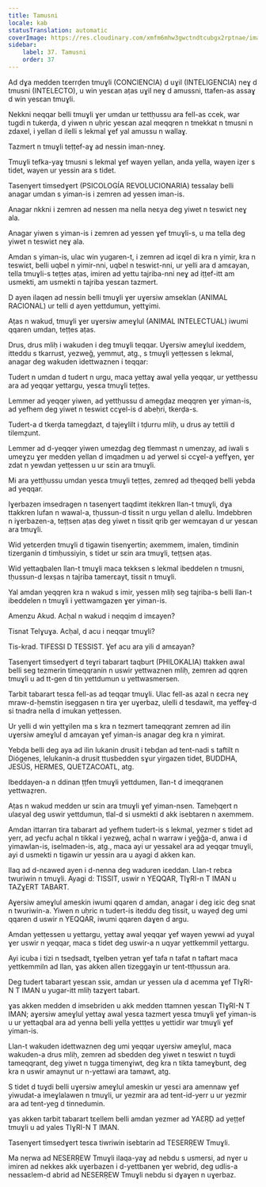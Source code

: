 ```yaml
---
title: Tamusni
locale: kab
statusTranslation: automatic
coverImage: https://res.cloudinary.com/xmfm6mhw3gwctndtcubgx2rptnae/image/upload/v1740337243/small_cover_educacion_fundamental_a051170f1c.webp
sidebar:
    label: 37. Tamusni
    order: 37
---
```

Ad dɣa medden tɛerrḍen tmuɣli (CONCIENCIA) d uɣil (INTELIGENCIA) neɣ d tmusni (INTELECTO), u win yesɛan aṭas uɣil neɣ d amussni, ttafen-as assaɣ d win yesɛan tmuɣli.

Nekkni neqqar belli tmuɣli ɣer umdan ur tettḥussu ara fell-as ccek, war tugdi n tukerḍa, d yiwen n uḥric yesɛan azal meqqren n tmekkat n tmusni n zdaxel, i yellan d ilelli s lekmal ɣef yal amussu n wallaɣ.

Tazmert n tmuɣli teṭṭef-aɣ ad nessin iman-nneɣ.

Tmuɣli tefka-yaɣ tmusni s lekmal ɣef wayen yellan, anda yella, wayen iẓer s tidet, wayen ur yessin ara s tidet.

Tasenɣert timsedɣert (PSICOLOGÍA REVOLUCIONARIA) tessalay belli anagar umdan s yiman-is i zemren ad yessen iman-is.

Anagar nkkni i zemren ad nessen ma nella neɛya deg yiwet n teswiɛt neɣ ala.

Anagar yiwen s yiman-is i zemren ad yessen ɣef tmuɣli-s, u ma tella deg yiwet n teswiɛt neɣ ala.

Amdan s yiman-is, ulac win yugaren-t, i zemren ad iɛqel di kra n yimir, kra n teswiɛt, belli uqbel n yimir-nni, uqbel n teswiɛt-nni, ur yelli ara d amɛayan, tella tmuɣli-s teṭṭes aṭas, imiren ad yettu tajriba-nni neɣ ad iṭṭef-itt am usmekti, am usmekti n tajriba yesɛan tazmert.

D ayen ilaqen ad nessin belli tmuɣli ɣer uɣersiw amseklan (ANIMAL RACIONAL) ur telli d ayen yettdumun, yettɣimi.

Aṭas n wakud, tmuɣli ɣer uɣersiw ameɣlul (ANIMAL INTELECTUAL) iwumi qqaren umdan, teṭṭes aṭas.

Drus, drus mliḥ i wakuden i deg tmuɣli teqqar. Uɣersiw ameɣlul ixeddem, itteddu s tkarrust, yezweǧ, yemmut, atg., s tmuɣli yetṭessen s lekmal, anagar deg wakuden idettwaznen i teqqar:

Tudert n umdan d tudert n urgu, maca yettaɣ awal yella yeqqar, ur yettḥessu ara ad yeqqar yettargu, yesɛa tmuɣli teṭṭes.

Lemmer ad yeqqer yiwen, ad yettḥussu d amegḍaz meqqren ɣer yiman-is, ad yefhem deg yiwet n teswiɛt ccɣel-is d abeḥri, tkerḍa-s.

Tudert-a d tkerḍa tamegḍazt, d tajeɣlilt i tḍurru mliḥ, u drus ay tettili d tilemẓunt.

Lemmer ad d-yeqqer yiwen umezḍag deg tlemmast n umenzay, ad iwali s umeɣzu ɣer medden yellan d imqadmen u ad yerwel si ccɣel-a yeffɣen, ɣer zdat n yewdan yetṭessen u ur sɛin ara tmuɣli.

Mi ara yettḥussu umdan yesɛa tmuɣli teṭṭes, zemreḍ ad tḥeqqeḍ belli yebda ad yeqqar.

Iɣerbazen imsedragen n tasenɣert taqdimt itekkren llan-t tmuɣli, dɣa ttakkren lufan n wawal-a, tḥussun-d tissit n urgu yellan d alellu. Imdebbren n iɣerbazen-a, teṭṭsen aṭas deg yiwet n tissit qrib ger wemɛayan d ur yesɛan ara tmuɣli.

Wid yetɛerḍen tmuɣli d tigawin tisenɣertin; axemmem, imalen, timdinin tizerganin d timḥussiyin, s tidet ur sɛin ara tmuɣli, teṭṭsen aṭas.

Wid yettaqbalen llan-t tmuɣli maca tekksen s lekmal ibeddelen n tmusni, tḥussun-d lexṣas n tajriba tamerɛayt, tissit n tmuɣli.

Yal amdan yeqqren kra n wakud s imir, yessen mliḥ seg tajriba-s belli llan-t ibeddelen n tmuɣli i yettwamgazen ɣer yiman-is.

Amenzu Akud. Acḥal n wakud i neqqim d imɛayen?

Tisnat Telɣuɣa. Acḥal, d acu i neqqar tmuɣli?

Tis-krad. TIFESSI D TESSIST. Ɣef acu ara yili d amɛayan?

Tasenɣert timsedɣert d teɣri tabarart taqburt (PHILOKALIA) ttakken awal belli seg tezmerin timeqqranin n uswir yettwaznen mliḥ, zemren ad qqren tmuɣli u ad tt-gen d tin yettdumun u yettwasmersen.

Tarbit tabarart tesɛa fell-as ad teqqar tmuɣli. Ulac fell-as azal n ɛecra neɣ mraw-d-ḥemstin iseggasen n tira ɣer uɣerbaz, ulelli d tesdawit, ma yeffeɣ-d si tnadra nella d imukan yetṭessen.

Ur yelli d win yettɣilen ma s kra n tezmert tameqqrant zemren ad ilin uɣersiw ameɣlul d amɛayan ɣef yiman-is anagar deg kra n yimirat.

Yebḍa belli deg aya ad ilin lukanin drusit i tebḍan ad tent-nadi s taftilt n Diógenes, lelukanin-a drusit ttusbedden sɣur yirgazen tidet, BUDDHA, JESÚS, HERMES, QUETZACOATL, atg.

Ibeddayen-a n ddinan ṭṭfen tmuɣli yettdumen, llan-t d imeqqranen yettwaẓren.

Aṭas n wakud medden ur sɛin ara tmuɣli ɣef yiman-nsen. Tameḥqert n ulaɛyal deg uswir yettdumun, tlal-d si usmekti d akk isebtaren n axemmem.

Amdan ittarran tira tabarart ad yefhem tudert-is s lekmal, yezmer s tidet ad yerr, ad yecfu acḥal n tikkal i yezweǧ, acḥal n warraw i yeǧǧa-d, anwa i d yimawlan-is, iselmaden-is, atg., maca ayi ur yessakel ara ad yeqqar tmuɣli, ayi d usmekti n tigawin ur yessin ara u ayagi d akken kan.

Ilaq ad d-nɛawed ayen i d-nenna deg waduren iɛeddan. Llan-t rebɛa twuriwin n tmuɣli. Ayagi d: TISSIT, uswir n YEQQAR, TIɣRI-n T IMAN u TAZɣERT TABART.

Aɣersiw ameɣlul ameskin iwumi qqaren d amdan, anagar i deg iɛic deg snat n twuriwin-a. Yiwen n uḥric n tudert-is iteddu deg tissit, u wayeḍ deg umi qqaren d uswir n YEQQAR, iwumi qqaren daɣen d argu.

Amdan yetṭessen u yettargu, yettaɣ awal yeqqar ɣef wayen yewwi ad yuɣal ɣer uswir n yeqqar, maca s tidet deg uswir-a n uqyar yettkemmil yettargu.

Ayi icuba i tizi n tseḍsadt, tɣelben yetran ɣef tafa n tafat n taftart maca yettkemmiln ad llan, ɣas akken allen tizeggaɣin ur tent-ttḥussun ara.

Deg tudert tabarart yesɛan ssiɛ, amdan ur yessen ula d acemma ɣef TIɣRI-N T IMAN u yugar-itt mliḥ tazɣert tabart.

ɣas akken medden d imsebriden u akk medden ttamnen yesɛan TIɣRI-N T IMAN; aɣersiw ameɣlul yettaɣ awal yesɛa tazmert yesɛa tmuɣli ɣef yiman-is u ur yettaqbal ara ad yenna belli yella yettṭes u yettidir war tmuɣli ɣef yiman-is.

Llan-t wakuden idettwaznen deg umi yeqqar uɣersiw ameɣlul, maca wakuden-a drus mliḥ, zemren ad sbedden deg yiwet n teswiɛt n tuɣdi tameqqrant, deg yiwet n tugga timenɣiwt, deg kra n tikta tameɣbunt, deg kra n uswir amaynut ur n-yettawi ara tamawt, atg.

S tidet d tuɣdi belli uɣersiw ameɣlul ameskin ur yesɛi ara amennaw ɣef yiwudat-a imeɣlalawen n tmuɣli, ur yezmir ara ad tent-id-yerr u ur yezmir ara ad tent-yeg d tinnedumin.

ɣas akken tarbit tabarart tɛellem belli amdan yezmer ad YAƐṚḌ ad yeṭṭef tmuɣli u ad yales TIɣRI-N T IMAN.

Tasenɣert timsedɣert tesɛa tiwriwin isebtarin ad TESERṚEW Tmuɣli.

Ma neṛwa ad NESERṚEW Tmuɣli ilaqa-yaɣ ad nebdu s usmersi, ad nɣer u imiren ad nekkes akk uɣerbazen i d-yettbanen ɣer webrid, deg udlis-a nessaɛlem-d abrid ad NESERṚEW Tmuɣli nebdu si dɣaɣen n uɣerbaz.

